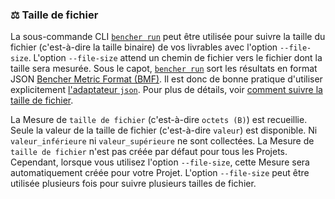 
### ⚖️ Taille de fichier

La sous-commande CLI <code><a href="/fr/docs/explanation/bencher-run/">bencher run</a></code> peut être utilisée pour suivre la taille du fichier (c'est-à-dire la taille binaire) de vos livrables avec l'option `--file-size`. L'option `--file-size` attend un chemin de fichier vers le fichier dont la taille sera mesurée. Sous le capot, <code><a href="/fr/docs/explanation/bencher-run/">bencher run</a></code> sort les résultats en format JSON [Bencher Metric Format (BMF)][bmf]. Il est donc de bonne pratique d'utiliser explicitement [l'adaptateur `json`][json]. Pour plus de détails, voir [comment suivre la taille de fichier][file size].

La Mesure de `taille de fichier` (c'est-à-dire `octets (B)`) est recueillie. Seule la valeur de la taille de fichier (c'est-à-dire `valeur`) est disponible. Ni `valeur_inférieure` ni `valeur_supérieure` ne sont collectées. La Mesure de `taille de fichier` n'est pas créée par défaut pour tous les Projets. Cependant, lorsque vous utilisez l'option `--file-size`, cette Mesure sera automatiquement créée pour votre Projet.
L'option `--file-size` peut être utilisée plusieurs fois pour suivre plusieurs tailles de fichier.

<Binary />

[json]: #-json

[bmf]: /fr/docs/reference/bencher-metric-format/
[file size]: /fr/docs/how-to/track-file-size/